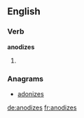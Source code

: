 ==English==

===Verb===
'''anodizes'''

# {{third-person singular of|anodize}}

===Anagrams===
* [[adonizes#English|adonizes]]

[[de:anodizes]]
[[fr:anodizes]]